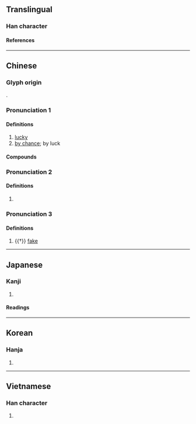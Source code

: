 {{also|侥|徺}}
{{character info}}
==Translingual==

===Han character===
{{Han char|rn=9|rad=人|as=12|sn=14|four=24211|canj=OGGU|ids=⿰亻堯}}

====References====
{{Han ref|kx=0117.100|dkj=01113|dj=0248.160|hdz=10216.120|uh=50E5}}

----

==Chinese==
{{zh-forms|s=侥}}

===Glyph origin===
{{Han etym}}
{{Han compound|人|堯|c1=s|c2=p|t1=man|ls=psc}}.

===Pronunciation 1===
{{zh-pron
|m=jiǎo
|c=hiu1,giu2,giu1
|mn=hiau/ml:kiáu/ml:kiau
|mn_note=hiau - vernacular; kiáu/kiau - literary
|oc=1,1
|cat=adv
}}

====Definitions====
{{zh-hanzi}}

# [[lucky]]
# [[by chance]]; by luck

====Compounds====
{{zh-der|僥傒|僥幸|僥競|僥倖|僥心:hiau-sim;Min Nan}}

===Pronunciation 2===
{{zh-pron
|m=yáo
|c=jiu4
|mc=y
|oc=n,2
|cat=adv
}}

====Definitions====
{{zh-hanzi}}

# {{zh-only|僬僥}}

===Pronunciation 3===
{{zh-pron
|m=jiāo
|cat=a
}}

====Definitions====
{{zh-hanzi}}

# {{†}} [[fake]]

----

==Japanese==

===Kanji===
{{ja-kanji|grade=|rs=人12}}

# {{rfdef|ja|sort=人12}}

====Readings====
{{ja-readings
|goon=きょう<けう, ぎょう<げう
|kanon=きょう<けう, ぎょう<げう
|kanyoon=ぎょう<げう
|kun=ねが-う, もと-める
}}

----

==Korean==

===Hanja===
{{ko-hanja|요}}

# {{rfdef|ko|sort=人12}}

----

==Vietnamese==

===Han character===
{{vi-readings|reading=[[nghẹo]]|rs=人12}}

# {{rfdef|vi|sort=人12}}